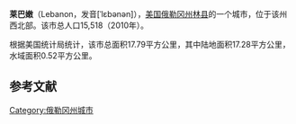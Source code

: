 {{Infobox settlement
|official_name            = Lebanon Oregon
|settlement_type          = [[城市|城市]]
|nickname                 = Land of Love
|motto                    = It's Easier From Here
|image_skyline            = Lebanon Southern Pacific Railroad Depot.jpg
|imagesize                = 275px
|image_caption            = 市区的老火车站
|image_flag               =
|image_seal               =
|image_map = Linn_County_Oregon_Incorporated_and_Unincorporated_areas_Lebanon_Highlighted.svg
|mapsize                  = 250px
|map_caption              = 在本州的位置
|image_map1               =
|mapsize1                 =
|map_caption1             =
|subdivision_type         = 国家
|subdivision_name         = 美国
|subdivision_type1        = [[美国行政区划|州]]
|subdivision_name1        = [[俄勒冈州|俄勒冈州]]
|subdivision_type2        = [[县_(美国)|县]]
|subdivision_name2        = [[林县|林县]]
|government_type          =
|leader_title             = 市长
|leader_name              = Ken Toomb<ref>{{cite news |url= http://democratherald.com/news/local/article_360a6b01-c5f5-5680-8d85-3ff47928cadb.html |title= It's Mayor Ken Toomb, not Toombs |work= [[Albany_Democrat-Herald|Albany Democrat-Herald]] |date= February 9, 2009 |accessdate= 2011-02-24 |archive-date= 2019-12-03 |archive-url= https://web.archive.org/web/20191203145003/https://democratherald.com/news/local/article_360a6b01-c5f5-5680-8d85-3ff47928cadb.html |dead-url= no }}</ref>
|established_title        = 建置
|established_date         = 1878
|area_magnitude           =
|area_total_sq_mi         = 6.87
|area_footnotes           = 
|area_total_km2           = 17.79
|area_land_sq_mi          = 6.67
|area_land_km2            = 17.28
|area_water_sq_mi         = 0.20
|area_water_km2           = 0.52
|area_urban_sq_mi         =
|area_urban_km2           =
|area_metro_sq_mi         =
|area_metro_km2           =
|population_footnotes     =
|population_as_of         = [[2010_United_States_Census|2010]]
|population_est           = 15711
|pop_est_as_of            = 2011<ref name="2011 Pop Estimate">{{cite web|title=Population Estimates|url=http://www.census.gov/popest/data/cities/totals/2011/files/SUB-EST2011-IP.csv|publisher={{URL|1=http://en.wikipedia.org/wiki/United_States_Census_Bureau|2=United States Census Bureau}}|accessdate=2013-01-04|archive-url=https://www.webcitation.org/6AlvF8mFg?url=http://www.census.gov/popest/data/cities/totals/2011/files/SUB-EST2011-IP.csv|archive-date=2012-09-18|dead-url=yes}}</ref>
|population_note          =
|population_total         = 15518
|population_metro         =
|population_urban         =
|population_density_km2   = 898.3
|population_density_sq_mi = 2326.5
|timezone                 = [[太平洋标准时间|太平洋标准时间]]
|utc_offset               = -8
|timezone_DST             = Pacific
|utc_offset_DST           = -7
|latd = 44 |latm = 31 |lats = 59 |latNS = N
|longd = 122 |longm = 54 |longs = 28 |longEW = W
|coordinates_type         = type:city(12950)_region:US-OR_source:gnis-1136468_elevation:106
|coordinates_display      = inline,title
|elevation_m              = 105.8
|elevation_ft             = 347
|website                  = [http://www.ci.lebanon.or.us www.ci.lebanon.or.us]
|postal_code_type         = 邮编
|postal_code              = 97355
|area_code                = 541
|blank_name               = [[联邦信息处理标准|FIPS编码]]
|blank_info               = 41-41650{{GR|2}}
|blank1_name              = [[地理名称信息系统|GNIS]] 标识ID
|blank1_info              = 1136468{{GR|3}}
|footnotes                =
}}'''莱巴嫩'''（Lebanon，发音[ˈlɛbənən]），[[美国|美国]][[俄勒冈州|俄勒冈州]][[林县_(俄勒冈州)|林县]]的一个城市，位于该州西北部。该市总人口15,518（2010年）。

根据美国统计局统计，该市总面积17.79平方公里，其中陆地面积17.28平方公里，水域面积0.52平方公里。


==参考文献==
{{reflist}}

[[Category:俄勒冈州城市|Category:俄勒冈州城市]]